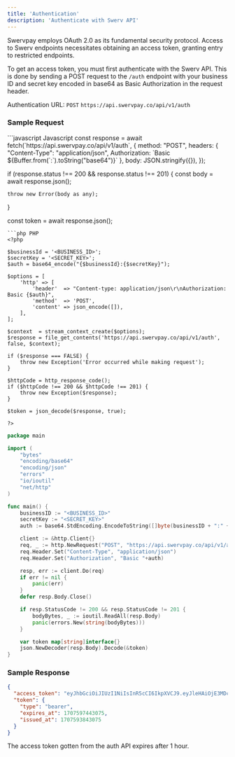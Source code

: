 ```yaml
---
title: 'Authentication'
description: 'Authenticate with Swerv API'
---
```


Swervpay employs OAuth 2.0 as its fundamental security protocol. Access to Swerv endpoints necessitates obtaining an access token, granting entry to restricted endpoints.

To get an access token, you must first authenticate with the Swerv API. This is done by sending a POST request to the `/auth` endpoint with your business ID and secret key encoded in base64 as Basic Authorization in the request header.

<Info>Authentication URL: `POST` `https://api.swervpay.co/api/v1/auth`</Info>

### Sample Request

<CodeGroup>
```javascript Javascript
const response = await fetch(`https://api.swervpay.co/api/v1/auth`, {
    method: "POST",
    headers: {
        "Content-Type": "application/json",
        Authorization:  `Basic ${Buffer.from(`<BUSINESS_ID>:<SECRET_KEY>`).toString("base64")}`
    },
    body: JSON.stringify({}),
});

if (response.status !== 200 && response.status !== 201) {
    const body = await response.json();

    throw new Error(body as any);
}

const token = await response.json();
```
```php PHP
<?php

$businessId = '<BUSINESS_ID>';
$secretKey = '<SECRET_KEY>';
$auth = base64_encode("{$businessId}:{$secretKey}");

$options = [
    'http' => [
        'header'  => "Content-type: application/json\r\nAuthorization: Basic {$auth}",
        'method'  => 'POST',
        'content' => json_encode([]),
    ],
];

$context  = stream_context_create($options);
$response = file_get_contents('https://api.swervpay.co/api/v1/auth', false, $context);

if ($response === FALSE) {
    throw new Exception('Error occurred while making request');
}

$httpCode = http_response_code();
if ($httpCode !== 200 && $httpCode !== 201) {
    throw new Exception($response);
}

$token = json_decode($response, true);

?>
```
```go Go
package main

import (
    "bytes"
    "encoding/base64"
    "encoding/json"
    "errors"
    "io/ioutil"
    "net/http"
)

func main() {
    businessID := "<BUSINESS_ID>"
    secretKey := "<SECRET_KEY>"
    auth := base64.StdEncoding.EncodeToString([]byte(businessID + ":" + secretKey))

    client := &http.Client{}
    req, _ := http.NewRequest("POST", "https://api.swervpay.co/api/v1/auth", bytes.NewBuffer([]byte("{}")))
    req.Header.Set("Content-Type", "application/json")
    req.Header.Set("Authorization", "Basic "+auth)

    resp, err := client.Do(req)
    if err != nil {
        panic(err)
    }
    defer resp.Body.Close()

    if resp.StatusCode != 200 && resp.StatusCode != 201 {
        bodyBytes, _ := ioutil.ReadAll(resp.Body)
        panic(errors.New(string(bodyBytes)))
    }

    var token map[string]interface{}
    json.NewDecoder(resp.Body).Decode(&token)
}
```
</CodeGroup>

### Sample Response

```json Response
{
  "access_token": "eyJhbGciOiJIUzI1NiIsInR5cCI6IkpXVCJ9.eyJleHAiOjE3MDc1OTc0NDMsImlhdCI6MTcwNzU5Mzg0MywiaXNzIjoiU3dlcnZwYXkiLCJpZCI6ImJ1c19tdml1TlNNS2k3NHZUWTh5dmZQNm5RIiwidGtuIjp7InR5cCI6ImJlYXJlciIsImlkIjoiZGY2OTNjY2MtM2YwYy00NDAwLWE0YTQtMmM1YjE4YjBjZTNiIn19.53eKLonZZ8zvC_i2M_P4sQfZlmc7x-bSc8J95TCtIwY",
  "token": {
    "type": "bearer",
    "expires_at": 1707597443075,
    "issued_at": 1707593843075
  }
}
```

<Warning>The access token gotten from the auth API expires after 1 hour.</Warning>